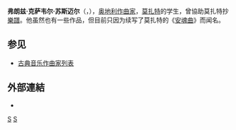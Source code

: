 {{Infobox classical
| 中文名       = 弗朗兹·苏斯迈尔
| 画像         = 
| 附注         =      
| 原文名       = Franz Süßmayr
| 国别         = 
| 出生日期     = {{birth date|1766|7|22}}
| 出生地       = [[施瓦嫩施塔特|施瓦嫩施塔特]]
| 逝世日期     = {{Death date and age|1803|9|17|1766|7|22}}
| 逝世地       = [[维也纳|维也纳]]
| 所属时期     = 古典主义
| 所属乐派     = 古典乐派 
| 擅长作品类型 = 宗教音乐
| 代表作       = 续完莫扎特的《[[安魂曲_(莫扎特)|安魂曲]]》
| 师从         = [[萨列里|萨列里]]、[[莫扎特|莫扎特]]
| 学生         = 
| 官方网站     = 
}}

'''弗朗兹·克萨韦尔·苏斯迈尔'''（{{lang-de|'''Franz Xaver Süßmayr'''}}，{{bd|1766年|7月22日|1803年|9月17日}}），[[奥地利|奥地利]][[作曲家|作曲家]]，[[莫扎特|莫扎特]]的学生，曾協助莫扎特抄[[樂譜|樂譜]]。他虽然也有一些作品，但目前只因为续写了莫扎特的《[[安魂曲_(莫扎特)|安魂曲]]》而闻名。

== 参见 ==
{{portal|古典音樂}}
* [[古典音乐作曲家列表|古典音乐作曲家列表]]

== 外部連結 ==
* {{IMSLP|id=Süssmayr, Franz Xaver}}

{{Authority control}}

[[分类:古典主义作曲家|S]]
[[分类:奧地利作曲家|S]]
